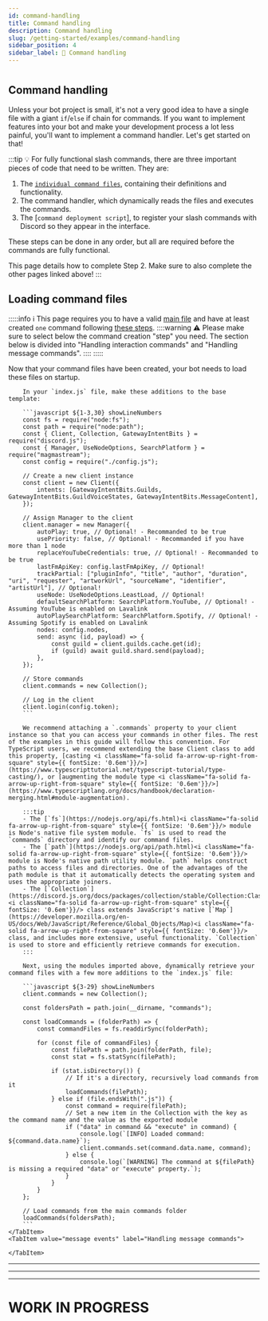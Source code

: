 ```yaml
---
id: command-handling
title: Command handling
description: Command handling
slug: /getting-started/examples/command-handling
sidebar_position: 4
sidebar_label: 📝 Command handling
---
```



#

## Command handling

Unless your bot project is small, it's not a very good idea to have a single file with a giant `if`/`else` if chain for commands. If you want to implement features into your bot and make your development process a lot less painful, you'll want to implement a command handler. Let's get started on that!

:::tip
💡 For fully functional slash commands, there are three important pieces of code that need to be written. They are:

1. The [`individual command files`](/docs/getting-started/examples/creating-commands), containing their definitions and functionality.
2. The command handler, which dynamically reads the files and executes the commands.
3. The [`command deployment script`], to register your slash commands with Discord so they appear in the interface.

These steps can be done in any order, but all are required before the commands are fully functional.

This page details how to complete Step 2. Make sure to also complete the other pages linked above!
:::

## Loading command files

:::::info
ℹ️ This page requires you to have a valid [main file](/docs/getting-started/examples/main-file) and have at least created `one` command following [these steps](/docs/getting-started/examples/creating-commands).
::::warning
⚠️ Please make sure to select below the command creation "step" you need. The section below is divided into "Handling interaction commands" and "Handling message commands".
::::
:::::

<Tabs>
	<TabItem value="interaction events" label="Handling interaction commands" default>
		Now that your command files have been created, your bot needs to load these files on startup.
        
        In your `index.js` file, make these additions to the base template:

        ```javascript ${1-3,30} showLineNumbers
        const fs = require("node:fs");
        const path = require("node:path");
        const { Client, Collection, GatewayIntentBits } = require("discord.js");
        const { Manager, UseNodeOptions, SearchPlatform } = require("magmastream");
        const config = require("./config.js");

        // Create a new client instance
        const client = new Client({
            intents: [GatewayIntentBits.Guilds, GatewayIntentBits.GuildVoiceStates, GatewayIntentBits.MessageContent],
        });

        // Assign Manager to the client
        client.manager = new Manager({
            autoPlay: true, // Optional! - Recommanded to be true
            usePriority: false, // Optional! - Recommanded if you have more than 1 node
            replaceYouTubeCredentials: true, // Optional! - Recommanded to be true
            lastFmApiKey: config.lastFmApiKey, // Optional!
            trackPartial: ["pluginInfo", "title", "author", "duration", "uri", "requester", "artworkUrl", "sourceName", "identifier", "artistUrl"], // Optional!
            useNode: UseNodeOptions.LeastLoad, // Optional!
            defaultSearchPlatform: SearchPlatform.YouTube, // Optional! - Assuming YouTube is enabled on Lavalink
            autoPlaySearchPlatform: SearchPlatform.Spotify, // Optional! - Assuming Spotify is enabled on Lavalink
            nodes: config.nodes,
            send: async (id, payload) => {
                const guild = client.guilds.cache.get(id);
                if (guild) await guild.shard.send(payload);
            },
        });

        // Store commands
        client.commands = new Collection();

        // Log in the client
        client.login(config.token);
        ```

        We recommend attaching a `.commands` property to your client instance so that you can access your commands in other files. The rest of the examples in this guide will follow this convention. For TypeScript users, we recommend extending the base Client class to add this property, [casting <i className="fa-solid fa-arrow-up-right-from-square" style={{ fontSize: '0.6em'}}/>](https://www.typescripttutorial.net/typescript-tutorial/type-casting/), or [augmenting the module type <i className="fa-solid fa-arrow-up-right-from-square" style={{ fontSize: '0.6em'}}/>](https://www.typescriptlang.org/docs/handbook/declaration-merging.html#module-augmentation).
   
        :::tip
        - The [`fs`](https://nodejs.org/api/fs.html)<i className="fa-solid fa-arrow-up-right-from-square" style={{ fontSize: '0.6em'}}/> module is Node's native file system module. `fs` is used to read the `commands` directory and identify our command files.
        - The [`path`](https://nodejs.org/api/path.html)<i className="fa-solid fa-arrow-up-right-from-square" style={{ fontSize: '0.6em'}}/> module is Node's native path utility module. `path` helps construct paths to access files and directories. One of the advantages of the path module is that it automatically detects the operating system and uses the appropriate joiners.
        - The [`Collection`](https://discord.js.org/docs/packages/collection/stable/Collection:Class)<i className="fa-solid fa-arrow-up-right-from-square" style={{ fontSize: '0.6em'}}/> class extends JavaScript's native [`Map`](https://developer.mozilla.org/en-US/docs/Web/JavaScript/Reference/Global_Objects/Map)<i className="fa-solid fa-arrow-up-right-from-square" style={{ fontSize: '0.6em'}}/> class, and includes more extensive, useful functionality. `Collection` is used to store and efficiently retrieve commands for execution.
        :::

        Next, using the modules imported above, dynamically retrieve your command files with a few more additions to the `index.js` file:

        ```javascript ${3-29} showLineNumbers
        client.commands = new Collection();

        const foldersPath = path.join(__dirname, "commands");

        const loadCommands = (folderPath) => {
            const commandFiles = fs.readdirSync(folderPath);

            for (const file of commandFiles) {
                const filePath = path.join(folderPath, file);
                const stat = fs.statSync(filePath);

                if (stat.isDirectory()) {
                    // If it's a directory, recursively load commands from it
                    loadCommands(filePath);
                } else if (file.endsWith(".js")) {
                    const command = require(filePath);
                    // Set a new item in the Collection with the key as the command name and the value as the exported module
                    if ("data" in command && "execute" in command) {
                        console.log(`[INFO] Loaded command: ${command.data.name}`);
                        client.commands.set(command.data.name, command);
                    } else {
                        console.log(`[WARNING] The command at ${filePath} is missing a required "data" or "execute" property.`);
                    }
                }
            }
        };

        // Load commands from the main commands folder
        loadCommands(foldersPath);
        ```
    </TabItem>
    <TabItem value="message events" label="Handling message commands">

    </TabItem>

</Tabs>

---

---

---

# WORK IN PROGRESS